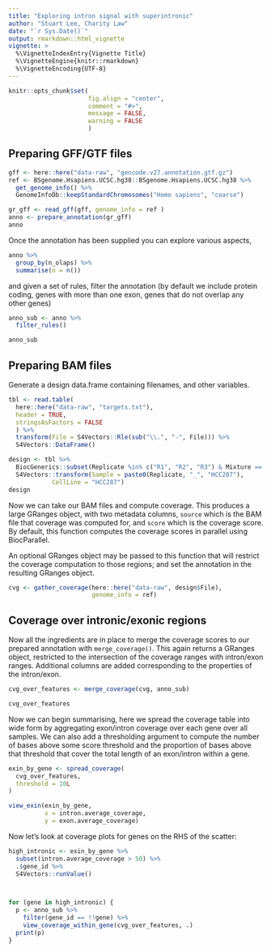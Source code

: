 ```yaml
---
title: "Exploring intron signal with superintronic"
author: "Stuart Lee, Charity Law"
date: "`r Sys.Date()`"
output: rmarkdown::html_vignette
vignette: >
  %\VignetteIndexEntry{Vignette Title}
  %\VignetteEngine{knitr::rmarkdown}
  %\VignetteEncoding{UTF-8}
---
```


```r
knitr::opts_chunk$set(
                      fig.align = "center",
                      comment = "#>", 
                      message = FALSE,
                      warning = FALSE
                      )
```

## Preparing GFF/GTF files

```r
gff <- here::here("data-raw", "gencode.v27.annotation.gtf.gz")
ref <- BSgenome.Hsapiens.UCSC.hg38::BSgenome.Hsapiens.UCSC.hg38 %>% 
  get_genome_info() %>% 
  GenomeInfoDb::keepStandardChromosomes("Homo sapiens", "coarse")

gr_gff <- read_gff(gff, genome_info = ref )
anno <- prepare_annotation(gr_gff)
anno 
```

Once the annotation has been supplied you can explore various aspects,
```r
anno %>% 
  group_by(n_olaps) %>% 
  summarise(n = n())
```

and given a set of rules, filter the annotation (by default we include
protein coding, genes with more than one exon, genes that do not overlap
any other genes)

```r
anno_sub <- anno %>% 
  filter_rules()

anno_sub
```


## Preparing BAM files

Generate a design data.frame containing filenames, and other variables.

```r
tbl <- read.table(
  here::here("data-raw", "targets.txt"),
  header = TRUE,
  stringsAsFactors = FALSE
  ) %>% 
  transform(File = S4Vectors::Rle(sub("\\.", "-", File))) %>%
  S4Vectors::DataFrame()

design <- tbl %>% 
  BiocGenerics::subset(Replicate %in% c("R1", "R2", "R3") & Mixture == 0) %>%  
  S4Vectors::transform(Sample = paste0(Replicate, "_", "HCC287"),
            CellLine = "HCC287")
design
```


Now we can take our BAM files and compute coverage. This
produces a large GRanges object, with two metadata columns,
`source` which is the BAM file  that coverage was computed for, and `score`
which is the coverage score. By default, this function computes
the coverage scores in parallel using BiocParallel.

An optional GRanges object may be passed to this function that will 
restrict the coverage computation to those regions; and set the annotation
in the resulting GRanges object. 

```r
cvg <- gather_coverage(here::here("data-raw", design$File),
                       genome_info = ref)
```

## Coverage over intronic/exonic regions

Now all the ingredients are in place to merge the coverage scores
to our prepared annotation with `merge_coverage()`. This again
returns a GRanges object, restricted to the intersection of the 
coverage ranges with intron/exon ranges. Additional columns are added
corresponding to the properties of the intron/exon.

```r
cvg_over_features <- merge_coverage(cvg, anno_sub)

cvg_over_features
```


Now we can begin summarising, here we spread the coverage table into wide
form by aggregating exon/intron coverage over each gene over all samples.
We can also add a thresholding argument to compute the number of bases 
above some score threshold and the proportion of bases above that threshold
that cover the total length of an exon/intron within a gene.

```r

exin_by_gene <- spread_coverage(
  cvg_over_features,
  threshold = 10L
)

view_exin(exin_by_gene,
          x = intron.average_coverage,
          y = exon.average_coverage)

```


Now let's look at coverage plots for genes on the RHS of the scatter:

```r
high_intronic <- exin_by_gene %>% 
  subset(intron.average_coverage > 50) %>% 
  .$gene_id %>% 
  S4Vectors::runValue()



for (gene in high_intronic) {
  p <- anno_sub %>% 
    filter(gene_id == !!gene) %>% 
    view_coverage_within_gene(cvg_over_features, .)
  print(p)
}

```
